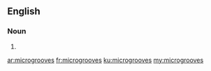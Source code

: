 ==English==

===Noun===
{{head|en|plural}}

# {{plural of|microgroove|lang=en|nocat=1}}

[[ar:microgrooves]]
[[fr:microgrooves]]
[[ku:microgrooves]]
[[my:microgrooves]]